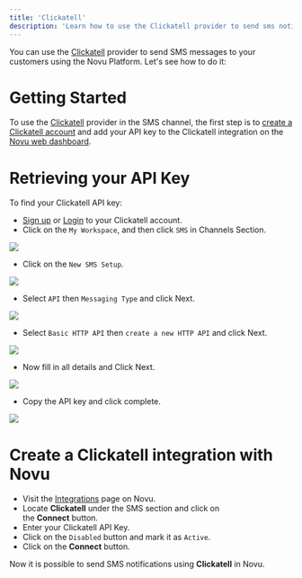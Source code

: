 ```yaml
---
title: 'Clickatell'
description: 'Learn how to use the Clickatell provider to send sms notifications using Novu'
---
```


You can use the [Clickatell](https://www.clickatell.com/) provider to send SMS messages to your customers using the Novu Platform.
Let's see how to do it:

# Getting Started

To use the [Clickatell](https://www.clickatell.com/) provider in the SMS channel, the first step is to [create a Clickatell account](https://www.clickatell.com/sign-up/) and add your API key to the Clickatell integration on the [Novu web dashboard](https://web.novu.co/integrations).

# Retrieving your API Key

To find your Clickatell API key:

- [Sign up](https://www.clickatell.com/sign-up/) or [Login](https://app.clickatell.com/signin) to your Clickatell account.
- Click on the `My Workspace`, and then click `SMS` in Channels Section.
<Frame caption="Click on the My Workspace, and then click SMS in Channels Section"><img src="/images/channels-and-providers-sms-clickatell-1.png" /> </Frame>

- Click on the `New SMS Setup`.
<Frame caption=" Click on the New SMS Setup"><img src="/images/channels-and-providers-sms-clickatell-2.png" /> </Frame>

- Select `API` then `Messaging Type` and click Next.
<Frame caption="Select API then Messaging Type and click Next"><img src="/images/channels-and-providers-sms-clickatell-3.png" /> </Frame>

- Select `Basic HTTP API` then `create a new HTTP API` and click Next.
<Frame caption="Select Basic HTTP API then create a new HTTP API and click Next"><img src="/images/channels-and-providers-sms-clickatell-4.png" /> </Frame>

- Now fill in all details and Click Next.
<Frame caption="Now fill in all details and Click Next"><img src="/images/channels-and-providers-sms-clickatell-5.png" /> </Frame>

- Copy the API key and click complete.
<Frame caption="Copy the API key and click complete"><img src="/images/channels-and-providers-sms-clickatell-6.png" /> </Frame>

# Create a Clickatell integration with Novu

- Visit the [Integrations](https://web.novu.co/integrations) page on Novu.
- Locate **Clickatell** under the SMS section and click on the **Connect** button.
- Enter your Clickatell API Key.
- Click on the `Disabled` button and mark it as `Active`.
- Click on the **Connect** button.

Now it is possible to send SMS notifications using **Clickatell** in Novu.
